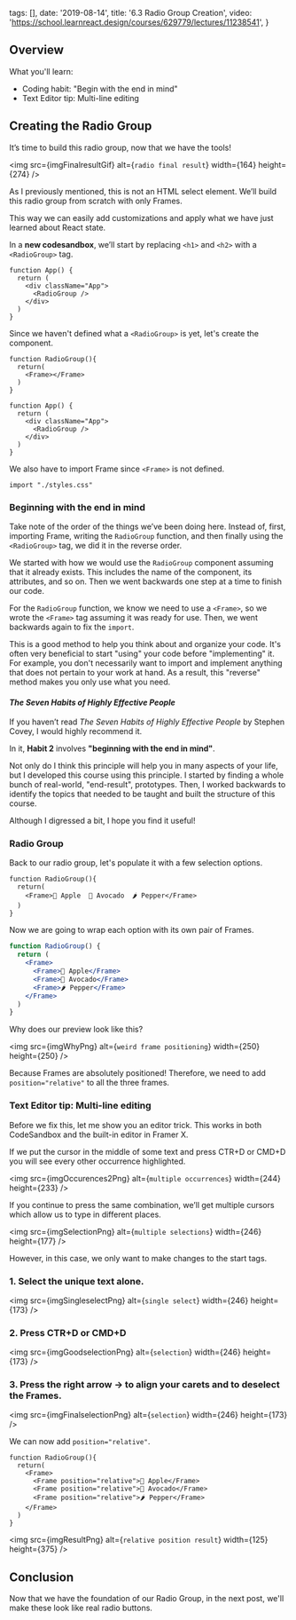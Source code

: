 
  tags: [],
  date: '2019-08-14',
  title: '6.3 Radio Group Creation',
  video: 'https://school.learnreact.design/courses/629779/lectures/11238541',
}


## Overview

What you'll learn:

- Coding habit: "Begin with the end in mind"
- Text Editor tip: Multi-line editing

<CourseVideoLink to={props.pageContext.frontmatter.video} />

## Creating the Radio Group

It’s time to build this radio group, now that we have the tools!

<img
  src={imgFinalresultGif}
  alt={`radio final result`}
  width={164}
  height={274}
/>

As I previously mentioned, this is not an HTML select element. We’ll build this radio group from scratch with only Frames.

This way we can easily add customizations and apply what we have just learned about React state.

In a **new codesandbox**, we’ll start by replacing `<h1>` and `<h2>` with a `<RadioGroup>` tag.

```jsx{4}
function App() {
  return (
    <div className="App">
      <RadioGroup />
    </div>
  )
}
```

Since we haven't defined what a `<RadioGroup>` is yet, let's create the component.

```jsx{1-5,10}
function RadioGroup(){
  return(
    <Frame></Frame>
  )
}

function App() {
  return (
    <div className="App">
      <RadioGroup />
    </div>
  )
}
```

We also have to import Frame since `<Frame>` is not defined.

```jsx{3}
import "./styles.css"
```

### Beginning with the end in mind

Take note of the order of the things we’ve been doing here. Instead of, first, importing Frame, writing the `RadioGroup` function, and then finally using the `<RadioGroup>` tag, we did it in the reverse order.

We started with how we would use the `RadioGroup` component assuming that it already exists. This includes the name of the component, its attributes, and so on. Then we went backwards one step at a time to finish our code.

For the `RadioGroup` function, we know we need to use a `<Frame>`, so we wrote the `<Frame>` tag assuming it was ready for use. Then, we went backwards again to fix the `import`.

This is a good method to help you think about and organize your code. It's often very beneficial to start "using" your code before "implementing" it. For example, you don't necessarily want to import and implement anything that does not pertain to your work at hand. As a result, this "reverse" method makes you only use what you need.

#### _The Seven Habits of Highly Effective People_

If you haven’t read _The Seven Habits of Highly Effective People_ by Stephen Covey, I would highly recommend it.

In it, **Habit 2** involves **"beginning with the end in mind"**.

Not only do I think this principle will help you in many aspects of your life, but I developed this course using this principle. I started by finding a whole bunch of real-world, "end-result", prototypes. Then, I worked backwards to identify the topics that needed to be taught and built the structure of this course.

Although I digressed a bit, I hope you find it useful!

### Radio Group

Back to our radio group, let's populate it with a few selection options.

```jsx{3}
function RadioGroup(){
  return(
    <Frame>🍏 Apple  🥑 Avocado  🌶 Pepper</Frame>
  )
}
```

Now we are going to wrap each option with its own pair of Frames.

```jsx
function RadioGroup() {
  return (
    <Frame>
      <Frame>🍏 Apple</Frame>
      <Frame>🥑 Avocado</Frame>
      <Frame>🌶 Pepper</Frame>
    </Frame>
  )
}
```

Why does our preview look like this?

<img src={imgWhyPng} alt={`weird frame positioning`} width={250} height={250} />

Because Frames are absolutely positioned!
Therefore, we need to add `position="relative"` to all the three frames.

### Text Editor tip: Multi-line editing

Before we fix this, let me show you an editor trick. This works in both CodeSandbox and the built-in editor in Framer X.

If we put the cursor in the middle of some text and press CTR+D or CMD+D you will see every other occurrence highlighted.

<img
  src={imgOccurences2Png}
  alt={`multiple occurrences`}
  width={244}
  height={233}
/>

If you continue to press the same combination, we’ll get multiple cursors which allow us to type in different places.

<img
  src={imgSelectionPng}
  alt={`multiple selections`}
  width={246}
  height={177}
/>

However, in this case, we only want to make changes to the start tags.

### 1. Select the unique text alone.

<img src={imgSingleselectPng} alt={`single select`} width={246} height={173} />

### 2. Press CTR+D or CMD+D

<img src={imgGoodselectionPng} alt={`selection`} width={246} height={173} />

### 3. Press the right arrow → to align your carets and to deselect the Frames.

<img src={imgFinalselectionPng} alt={`selection`} width={246} height={173} />

We can now add `position="relative"`.

```jsx{4-6}
function RadioGroup(){
  return(
    <Frame>
      <Frame position="relative">🍏 Apple</Frame>
      <Frame position="relative">🥑 Avocado</Frame>
      <Frame position="relative">🌶 Pepper</Frame>
    </Frame>
  )
}
```

<img
  src={imgResultPng}
  alt={`relative position result`}
  width={125}
  height={375}
/>

## Conclusion

Now that we have the foundation of our Radio Group, in the next post, we'll make these look like real radio buttons.
